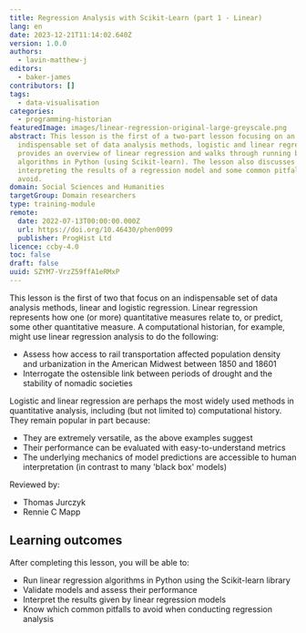 ```yaml
---
title: Regression Analysis with Scikit-Learn (part 1 - Linear)
lang: en
date: 2023-12-21T11:14:02.640Z
version: 1.0.0
authors:
  - lavin-matthew-j
editors:
  - baker-james
contributors: []
tags:
  - data-visualisation
categories:
  - programming-historian
featuredImage: images/linear-regression-original-large-greyscale.png
abstract: This lesson is the first of a two-part lesson focusing on an
  indispensable set of data analysis methods, logistic and linear regression. It
  provides an overview of linear regression and walks through running both
  algorithms in Python (using Scikit-learn). The lesson also discusses
  interpreting the results of a regression model and some common pitfalls to
  avoid.
domain: Social Sciences and Humanities
targetGroup: Domain researchers
type: training-module
remote:
  date: 2022-07-13T00:00:00.000Z
  url: https://doi.org/10.46430/phen0099
  publisher: ProgHist Ltd
licence: ccby-4.0
toc: false
draft: false
uuid: SZYM7-VrzZ59ffA1eRMxP
---
```

This lesson is the first of two that focus on an indispensable set of data analysis methods, linear and logistic regression. Linear regression represents how one (or more) quantitative measures relate to, or predict, some other quantitative measure. A computational historian, for example, might use linear regression analysis to do the following: 

- Assess how access to rail transportation affected population density and urbanization in the American Midwest between 1850 and 18601
- Interrogate the ostensible link between periods of drought and the stability of nomadic societies

Logistic and linear regression are perhaps the most widely used methods in quantitative analysis, including (but not limited to) computational history. They remain popular in part because:

- They are extremely versatile, as the above examples suggest
- Their performance can be evaluated with easy-to-understand metrics
- The underlying mechanics of model predictions are accessible to human interpretation (in contrast to many 'black box' models)

Reviewed by:
- Thomas Jurczyk
- Rennie C Mapp

## Learning outcomes

After completing this lesson, you will be able to:

- Run linear regression algorithms in Python using the Scikit-learn library
- Validate models and assess their performance
- Interpret the results given by linear regression models
- Know which common pitfalls to avoid when conducting regression analysis

<ExternalResource title="Interested in learning more?" subtitle="Check out this lesson on Programming Historian's website" url="https://doi.org/10.46430/phen0099" />
